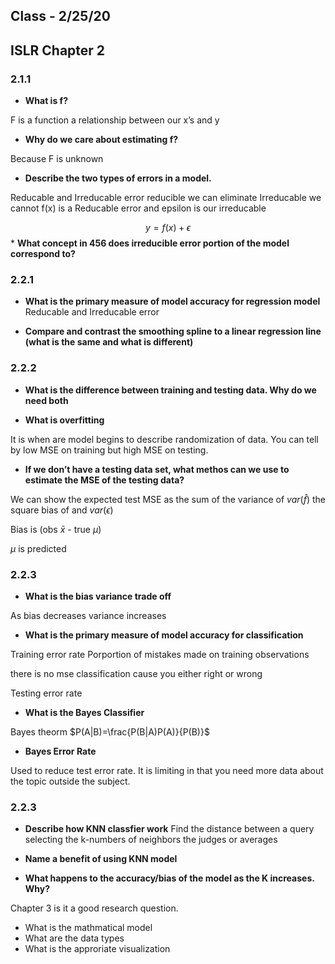 ## Class - 2/25/20

## ISLR Chapter 2

### 2.1.1


* **What is f?** 

F is a function a relationship between our x's and y

* **Why do we care about estimating f?** 

Because F is unknown

* **Describe the two types of errors in a model.** 

Reducable and Irreducable error reducible we can eliminate Irreducable we cannot
f(x) is a Reducable error and epsilon is our irreducable

$$y = f(x) + \epsilon $$
* **What concept in 456 does irreducible error portion of the model correspond to?** 

### 2.2.1

* **What is the primary measure of model accuracy for regression model**
Reducable and Irreducable error

* **Compare and contrast the smoothing spline to a linear regression line (what is the same and what is different)**

### 2.2.2

* **What is the difference between training and testing data. Why do we need both**

* **What is overfitting**

It is when are model begins to describe randomization of data.  You can tell by low MSE on training but high MSE on testing.

* **If we don't have a testing data set, what methos can we use to estimate the MSE of the testing data?**

We can show the expected test MSE as the sum of the variance of $var(\hat{f})$ the square bias of and $var(\epsilon)$ 

Bias is (obs $\bar{x}$ - true $\mu$)

$\mu$ is predicted 

### 2.2.3

* **What is the bias variance trade off**

As bias decreases variance increases

* **What is the primary measure of model accuracy for classification**

Training error rate 
Porportion of mistakes made on training observations

there is no mse classification cause you either right or wrong

Testing error rate

* **What is the Bayes Classifier**

Bayes theorm $P(A|B)=\frac{P(B|A)P(A)}{P(B)}$

* **Bayes Error Rate**

Used to reduce test error rate.  It is limiting in that you need more data about the topic outside the subject.


### 2.2.3

* **Describe how KNN classfier work**
  Find the distance between a query selecting the k-numbers of neighbors the judges or averages

* **Name a benefit of using KNN model** 
  

* **What happens to the accuracy/bias of the model as the K increases. Why?**


Chapter 3 is it a good research question.

* What is the mathmatical model
* What are the data types
* What is the approriate visualization